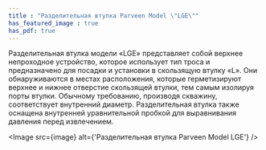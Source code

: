 ```yaml
---
title : "Разделительная втулка Parveen Model \"LGE\""
has_featured_image : true
has_pdf: true
---
```


Разделительная втулка модели «LGE» представляет собой верхнее непроходное устройство, которое использует тип троса и предназначено для посадки и установки в скользящую втулку «L». Они обнаруживаются в местах расположения, которые герметизируют верхнее и нижнее отверстие скользящей втулки, тем самым изолируя порты втулки. Обычному требованию, производя скважину, соответствует внутренний диаметр. Разделительная втулка также оснащена внутренней уравнительной пробкой для выравнивания давления перед извлечением.


<Image src={image} alt={'Разделительная втулка Parveen Model LGE'} />